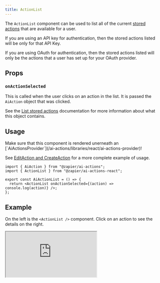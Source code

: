 ```yaml
---
title: ActionList
---
```


The `ActionList` component can be used to list all of the current [stored actions](/ai-actions/how-tos/stored/intro) that are available for a user.

If you are using an API key for authentication, then the stored actions listed will be only for that API Key.

If you are using OAuth for authentication, then the stored actions listed will only be the actions that a user has set up for your OAuth provider.

## Props

### `onActionSelected`

This is called when the user clicks on an action in the list. It is passed the `AiAction` object that was clicked.

See the [List stored actions](/ai-actions/how-tos/stored/list-actions) documentation for more information about what this object contains.

## Usage

<Warning>
  Make sure that this component is rendered unerneath an
  [`AiActionsProvider`](/ai-actions/libraries/react/ai-actions-provider)!
</Warning>

See [EditAction and CreateAction](/ai-actions/libraries/react/edit-action) for a more complete example of usage.

```tsx ai-action-list.tsx
import { AiAction } from "@zapier/ai-actions";
import { ActionList } from "@zapier/ai-actions-react";

export const AiActionList = () => {
  return <ActionList onActionSelected={(action) => console.log(action)} />;
};
```

## Example

On the left is the `<ActionList />` component. Click on an action to see the details on the right.

<iframe
  style={{
    width: "100%",
    height: "500px",
    background: "white",
    borderRadius: "4px",
  }}
  src="https://actions.zapier.com/config/embed/v1/docs-examples/action-list"
/>

```tsx action-list-example.tsx
import { AiAction } from "@zapier/ai-actions";
import { ActionList, AiActionsProvider } from "@zapier/ai-actions-react";
import { FunctionComponent, useState } from "react";
import ReactJson from "react-json-view";

interface ActionListExampleProps {
  apiKey: string;
}

export const ActionListExample: FunctionComponent<ActionListExampleProps> = ({
  apiKey,
}) => {
  const [selectedAction, setSelectedAction] = useState<AiAction | null>(null);

  return (
    <div className="flex justify-between h-full">
      <div className="flex-1 w-0 max-h-full overflow-auto pl-2">
        <AiActionsProvider
          auth={{
            apiKey,
          }}
        >
          <ActionList
            onActionSelected={(action) => {
              setSelectedAction(action);
            }}
          />
        </AiActionsProvider>
      </div>
      <div className="flex-1 max-h-full overflow-auto">
        {selectedAction ? (
          <ReactJson src={selectedAction} />
        ) : (
          "Select an action to see its details"
        )}
      </div>
    </div>
  );
};
```
